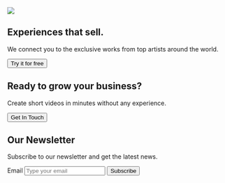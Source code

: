 <!-- example-01 page without header and footer -->
<!-- <Block src="examples/header-01" /> -->

<Section py="8|12|16|24">
  <Container>
    <Grid col="1|2" gap="8|12|16" alignItems="center">
      <Image
        src="placeholder.jpg"
        colStart="null|2"
        w="full"
        rounded="lg"
        overflow="hidden"
      />
      <Flexbox
        flexDirection="column"
        alignItems="center|flex-start"
        textAlign="center|left"
      >
        <H1 m="0" fontWeight="extrabold" lineHeight="tight">
          Experiences that sell.
        </H1>
        <P fontSize="xl|2xl" mt="2">
          We connect you to the exclusive works from top artists around the
          world.
        </P>
        <Button as="a" href="#" variant="primary">
          Try it for free
          <Icon name="arrow-right" ml="4" />
        </Button>
      </Flexbox>
    </Grid>
  </Container>
</Section>

<Block src="examples/features-01" />

<Section py="8|12|16|24" bg="muted">
  <Container>
    <Div textAlign="center">
      <H2 fontSize="4xl|5xl" m="0">
        Ready to grow your business?
      </H2>
      <P fontSize="xl|2xl" mt="2">
        Create short videos in minutes without any experience.
      </P>
      <Button as="a" href="#" variant="primary lg" mt="6|0">
        <Icon name="mail" mr="2" /> Get In Touch
      </Button>
    </Div>
  </Container>
</Section>

<Block src="examples/pricing-01" />

<Section py="8|12|16|24" bg="muted">
  <Container>
    <Flexbox flexDirection="column" textAlign="center">
      <H2 m="0">Our Newsletter</H2>
      <P fontSize="xl|2xl" mt="2" textAlign="center">
        Subscribe to our newsletter and get the latest news.
      </P>
      <Form d="grid" col="1|auto auto" gap="4" w="full|auto">
        <VisuallyHidden>
          <Label htmlFor="form-04-email">Email</Label>
        </VisuallyHidden>
        <Input
          type="email"
          id="form-04-email"
          name="email"
          placeholder="Type your email"
          variant="lg"
        />
        <Button type="submit" variant="primary lg">
          Subscribe
        </Button>
      </Form>
    </Flexbox>
  </Container>
</Section>

<!-- <Block src="examples/footer-01" /> -->
